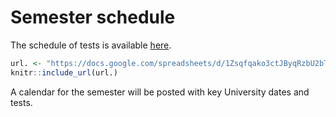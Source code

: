 # Semester schedule

The schedule of tests is available [here](https://docs.google.com/spreadsheets/d/1Zsqfqako3ctJByqRzbU2bTcv7fCXCKLHp_RDfzd-Qmg/edit?usp=sharing).

```r
url. <- "https://docs.google.com/spreadsheets/d/1Zsqfqako3ctJByqRzbU2bTcv7fCXCKLHp_RDfzd-Qmg/edit?usp=sharing"
knitr::include_url(url.)
```


A calendar for the semester will be posted with key University dates and tests.


